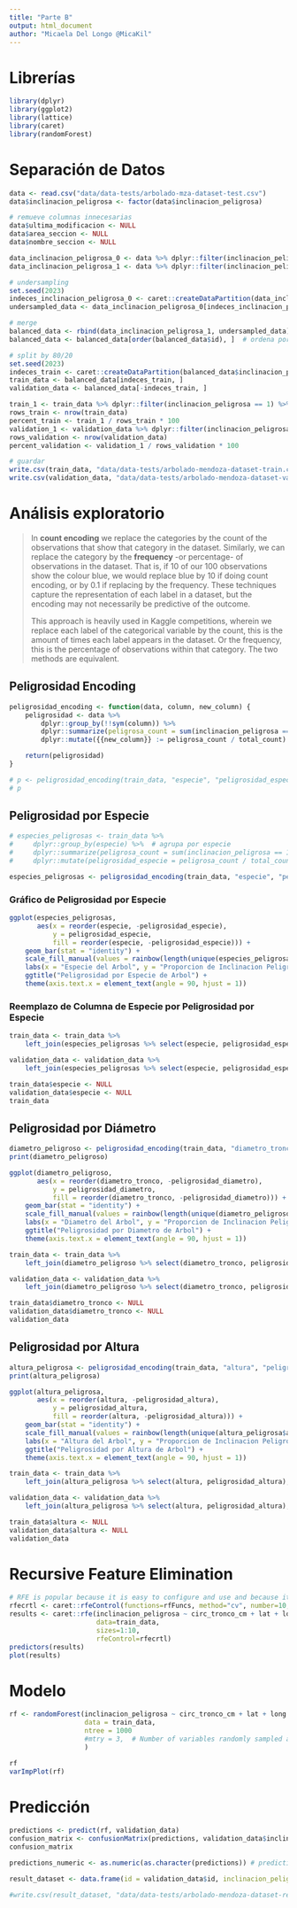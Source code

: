```yaml
---
title: "Parte B"
output: html_document
author: "Micaela Del Longo @MicaKil"
---
```


# Librerías

```r
library(dplyr)
library(ggplot2)
library(lattice)
library(caret)
library(randomForest)
```

# Separación de Datos

```r
data <- read.csv("data/data-tests/arbolado-mza-dataset-test.csv")
data$inclinacion_peligrosa <- factor(data$inclinacion_peligrosa)

# remueve columnas innecesarias
data$ultima_modificacion <- NULL
data$area_seccion <- NULL
data$nombre_seccion <- NULL

data_inclinacion_peligrosa_0 <- data %>% dplyr::filter(inclinacion_peligrosa == 0)
data_inclinacion_peligrosa_1 <- data %>% dplyr::filter(inclinacion_peligrosa == 1)

# undersampling
set.seed(2023)
indeces_inclinacion_peligrosa_0 <- caret::createDataPartition(data_inclinacion_peligrosa_0$inclinacion_peligrosa, p = 0.125, list = FALSE)
undersampled_data <- data_inclinacion_peligrosa_0[indeces_inclinacion_peligrosa_0, ]

# merge
balanced_data <- rbind(data_inclinacion_peligrosa_1, undersampled_data)  # bind rows
balanced_data <- balanced_data[order(balanced_data$id), ]  # ordena por id

# split by 80/20
set.seed(2023)
indeces_train <- caret::createDataPartition(balanced_data$inclinacion_peligrosa, p = 0.8, list = FALSE)
train_data <- balanced_data[indeces_train, ]
validation_data <- balanced_data[-indeces_train, ]

train_1 <- train_data %>% dplyr::filter(inclinacion_peligrosa == 1) %>% nrow()
rows_train <- nrow(train_data)
percent_train <- train_1 / rows_train * 100
validation_1 <- validation_data %>% dplyr::filter(inclinacion_peligrosa == 1) %>% nrow()
rows_validation <- nrow(validation_data)
percent_validation <- validation_1 / rows_validation * 100

# guardar
write.csv(train_data, "data/data-tests/arbolado-mendoza-dataset-train.csv", row.names = FALSE)
write.csv(validation_data, "data/data-tests/arbolado-mendoza-dataset-validation.csv", row.names = FALSE)
```

# Análisis exploratorio

> In **count encoding** we replace the categories by the count of the observations that show that category in the dataset.
> Similarly, we can replace the category by the **frequency** -or percentage- of observations in the dataset. That is, if
> 10 of our 100 observations show the colour blue, we would replace blue by 10 if doing count encoding, or by 0.1 if
> replacing by the frequency. These techniques capture the representation of each label in a dataset, but the encoding
> may not necessarily be predictive of the outcome.
>
> This approach is heavily used in Kaggle competitions, wherein we replace each label of the categorical variable by
> the count, this is the amount of times each label appears in the dataset. Or the frequency, this is the percentage
> of observations within that category. The two methods are equivalent.

## Peligrosidad Encoding

```r
peligrosidad_encoding <- function(data, column, new_column) {
    peligrosidad <- data %>%
        dplyr::group_by(!!sym(column)) %>%
        dplyr::summarize(peligrosa_count = sum(inclinacion_peligrosa == 1), total_count = n()) %>%
        dplyr::mutate({{new_column}} := peligrosa_count / total_count)

    return(peligrosidad)
}

# p <- peligrosidad_encoding(train_data, "especie", "peligrosidad_especie")
# p
```

## Peligrosidad por Especie

```r
# especies_peligrosas <- train_data %>%
#     dplyr::group_by(especie) %>%  # agrupa por especie
#     dplyr::summarize(peligrosa_count = sum(inclinacion_peligrosa == 1), total_count = n()) %>%
#     dplyr::mutate(peligrosidad_especie = peligrosa_count / total_count)

especies_peligrosas <- peligrosidad_encoding(train_data, "especie", "peligrosidad_especie")
```

### Gráfico de Peligrosidad por Especie

```r
ggplot(especies_peligrosas,
       aes(x = reorder(especie, -peligrosidad_especie),
           y = peligrosidad_especie,
           fill = reorder(especie, -peligrosidad_especie))) +
    geom_bar(stat = "identity") +
    scale_fill_manual(values = rainbow(length(unique(especies_peligrosas$especie)))) +
    labs(x = "Especie del Arbol", y = "Proporcion de Inclinacion Peligrosa") +
    ggtitle("Peligrosidad por Especie de Arbol") +
    theme(axis.text.x = element_text(angle = 90, hjust = 1))
```

### Reemplazo de Columna de Especie por Peligrosidad por Especie

```r
train_data <- train_data %>%
    left_join(especies_peligrosas %>% select(especie, peligrosidad_especie), by = "especie")

validation_data <- validation_data %>%
    left_join(especies_peligrosas %>% select(especie, peligrosidad_especie), by = "especie")

train_data$especie <- NULL
validation_data$especie <- NULL
train_data
```

## Peligrosidad por Diámetro

```r
diametro_peligroso <- peligrosidad_encoding(train_data, "diametro_tronco", "peligrosidad_diametro")
print(diametro_peligroso)
```

```r
ggplot(diametro_peligroso,
       aes(x = reorder(diametro_tronco, -peligrosidad_diametro),
           y = peligrosidad_diametro,
           fill = reorder(diametro_tronco, -peligrosidad_diametro))) +
    geom_bar(stat = "identity") +
    scale_fill_manual(values = rainbow(length(unique(diametro_peligroso$diametro_tronco)))) +
    labs(x = "Diametro del Arbol", y = "Proporcion de Inclinacion Peligrosa") +
    ggtitle("Peligrosidad por Diametro de Arbol") +
    theme(axis.text.x = element_text(angle = 90, hjust = 1))
```

```r
train_data <- train_data %>%
    left_join(diametro_peligroso %>% select(diametro_tronco, peligrosidad_diametro), by = "diametro_tronco")

validation_data <- validation_data %>%
    left_join(diametro_peligroso %>% select(diametro_tronco, peligrosidad_diametro), by = "diametro_tronco")

train_data$diametro_tronco <- NULL
validation_data$diametro_tronco <- NULL
validation_data
```

## Peligrosidad por Altura

```r
altura_peligrosa <- peligrosidad_encoding(train_data, "altura", "peligrosidad_altura")
print(altura_peligrosa)
```

```r
ggplot(altura_peligrosa,
       aes(x = reorder(altura, -peligrosidad_altura),
           y = peligrosidad_altura,
           fill = reorder(altura, -peligrosidad_altura))) +
    geom_bar(stat = "identity") +
    scale_fill_manual(values = rainbow(length(unique(altura_peligrosa$altura)))) +
    labs(x = "Altura del Arbol", y = "Proporcion de Inclinacion Peligrosa") +
    ggtitle("Peligrosidad por Altura de Arbol") +
    theme(axis.text.x = element_text(angle = 90, hjust = 1))
```

```r
train_data <- train_data %>%
	left_join(altura_peligrosa %>% select(altura, peligrosidad_altura), by = "altura")

validation_data <- validation_data %>%
	left_join(altura_peligrosa %>% select(altura, peligrosidad_altura), by = "altura")

train_data$altura <- NULL
validation_data$altura <- NULL
validation_data
```

# Recursive Feature Elimination

```r
# RFE is popular because it is easy to configure and use and because it is effective at selecting those features (columns) in a training dataset that are more or most relevant in predicting the target variable.
rfecrtl <- caret::rfeControl(functions=rfFuncs, method="cv", number=10, verbose=TRUE, allowParallel=TRUE)
results <- caret::rfe(inclinacion_peligrosa ~ circ_tronco_cm + lat + long + seccion + especie + peligrosidad_especie + peligrosidad_diametro,
                      data=train_data,
                      sizes=1:10,
                      rfeControl=rfecrtl)
predictors(results)
plot(results)
```

# Modelo

```r
rf <- randomForest(inclinacion_peligrosa ~ circ_tronco_cm + lat + long + seccion + peligrosidad_especie + peligrosidad_diametro + peligrosidad_altura,
                   data = train_data,
                   ntree = 1000
				   #mtry = 3,  # Number of variables randomly sampled at each split. Default values: for classification sqrt(p) and regression p/3
                   )
```

```r
rf
varImpPlot(rf)
```

# Predicción

```r
predictions <- predict(rf, validation_data)
confusion_matrix <- confusionMatrix(predictions, validation_data$inclinacion_peligrosa)
confusion_matrix
```

```r
predictions_numeric <- as.numeric(as.character(predictions)) # predictions es un factor, hay que pasarlo a numeric

result_dataset <- data.frame(id = validation_data$id, inclinacion_peligrosa = predictions_numeric)
```

```r
#write.csv(result_dataset, "data/data-tests/arbolado-mendoza-dataset-result.csv", row.names = FALSE)
```

